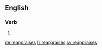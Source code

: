 ==English==

===Verb===
{{head|en}}

# {{en-third-person singular of|reappraise}}

[[de:reappraises]]
[[fr:reappraises]]
[[sv:reappraises]]